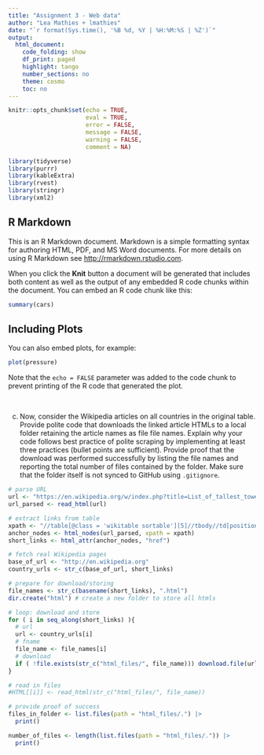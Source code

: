 ```yaml
---
title: "Assignment 3 - Web data"
author: "Lea Mathies + lmathies"
date: "`r format(Sys.time(), '%B %d, %Y | %H:%M:%S | %Z')`"
output:
  html_document:
    code_folding: show
    df_print: paged
    highlight: tango
    number_sections: no
    theme: cosmo
    toc: no
---
```

  
<style>
div.answer {background-color:#f3f0ff; border-radius: 5px; padding: 20px;}
</style>

```r
knitr::opts_chunk$set(echo = TRUE,
                      eval = TRUE,
                      error = FALSE,
                      message = FALSE,
                      warning = FALSE,
                      comment = NA)
```

```r
library(tidyverse)
library(purrr)
library(kableExtra)
library(rvest)
library(stringr)
library(xml2)
```

## R Markdown

This is an R Markdown document. Markdown is a simple formatting syntax for authoring HTML, PDF, and MS Word documents. For more details on using R Markdown see <http://rmarkdown.rstudio.com>.

When you click the **Knit** button a document will be generated that includes both content as well as the output of any embedded R code chunks within the document. You can embed an R code chunk like this:

```r
summary(cars)
```

## Including Plots

You can also embed plots, for example:

```r
plot(pressure)
```

Note that the `echo = FALSE` parameter was added to the code chunk to prevent printing of the R code that generated the plot.

<br>

c) Now, consider the Wikipedia articles on all countries in the original table. Provide polite code that downloads the linked article HTMLs to a local folder retaining the article names as file file names. Explain why your code follows best practice of polite scraping by implementing at least three practices (bullet points are sufficient). Provide proof that the download was performed successfully by listing the file names and reporting the total number of files contained by the folder. Make sure that the folder itself is not synced to GitHub using `.gitignore`.

```r
# parse URL
url <- "https://en.wikipedia.org/w/index.php?title=List_of_tallest_towers&oldid=1175962653"
url_parsed <- read_html(url)

# extract links from table
xpath <- "//table[@class = 'wikitable sortable'][5]//tbody//td[position()=3]/a[1]"
anchor_nodes <- html_nodes(url_parsed, xpath = xpath)
short_links <- html_attr(anchor_nodes, "href")

# fetch real Wikipedia pages
base_of_url <- "http://en.wikipedia.org"
country_urls <- str_c(base_of_url, short_links)

# prepare for download/storing
file_names <- str_c(basename(short_links), ".html")
dir.create("html") # create a new folder to store all htmls 

# loop: download and store
for ( i in seq_along(short_links) ){
  # url
  url <- country_urls[i]
  # fname
  file_name <- file_names[i]
  # download
  if ( !file.exists(str_c("html_files/", file_name))) download.file(url, destfile = str_c("html_files/", file_name))
}

# read in files
#HTML[[i]] <- read_html(str_c("html_files/", file_name))

# provide proof of success
files_in_folder <- list.files(path = "html_files/.") |> 
  print()

number_of_files <- length(list.files(path = "html_files/.")) |> 
  print()

```

<br>

